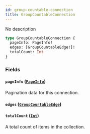 ```yaml
---
id: group-countable-connection
title: GroupCountableConnection
---
```


No description

```graphql
type GroupCountableConnection {
  pageInfo: PageInfo!
  edges: [GroupCountableEdge!]!
  totalCount: Int
}
```

### Fields

#### `pageInfo` ([`PageInfo`](../../../developer/api-reference/objects/page-info))

Pagination data for this connection.

#### `edges` ([`GroupCountableEdge`](../../../developer/api-reference/objects/group-countable-edge))

#### `totalCount` ([`Int`](../../../developer/api-reference/scalars/int))

A total count of items in the collection.
